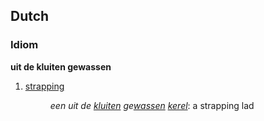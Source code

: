 ==Dutch==
===Idiom===
'''uit de kluiten gewassen'''
# [[strapping]]
#:''een uit de [[kluit]]en ge[[wassen]] [[kerel]]'': a strapping lad